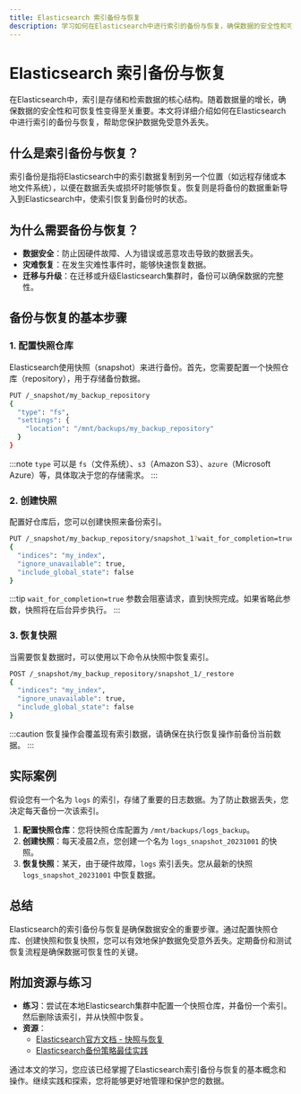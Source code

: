 ```yaml
---
title: Elasticsearch 索引备份与恢复
description: 学习如何在Elasticsearch中进行索引的备份与恢复，确保数据的安全性和可恢复性。
---
```


# Elasticsearch 索引备份与恢复

在Elasticsearch中，索引是存储和检索数据的核心结构。随着数据量的增长，确保数据的安全性和可恢复性变得至关重要。本文将详细介绍如何在Elasticsearch中进行索引的备份与恢复，帮助您保护数据免受意外丢失。

## 什么是索引备份与恢复？

索引备份是指将Elasticsearch中的索引数据复制到另一个位置（如远程存储或本地文件系统），以便在数据丢失或损坏时能够恢复。恢复则是将备份的数据重新导入到Elasticsearch中，使索引恢复到备份时的状态。

## 为什么需要备份与恢复？

- **数据安全**：防止因硬件故障、人为错误或恶意攻击导致的数据丢失。
- **灾难恢复**：在发生灾难性事件时，能够快速恢复数据。
- **迁移与升级**：在迁移或升级Elasticsearch集群时，备份可以确保数据的完整性。

## 备份与恢复的基本步骤

### 1. 配置快照仓库

Elasticsearch使用快照（snapshot）来进行备份。首先，您需要配置一个快照仓库（repository），用于存储备份数据。

```bash
PUT /_snapshot/my_backup_repository
{
  "type": "fs",
  "settings": {
    "location": "/mnt/backups/my_backup_repository"
  }
}
```

:::note
`type` 可以是 `fs`（文件系统）、`s3`（Amazon S3）、`azure`（Microsoft Azure）等，具体取决于您的存储需求。
:::

### 2. 创建快照

配置好仓库后，您可以创建快照来备份索引。

```bash
PUT /_snapshot/my_backup_repository/snapshot_1?wait_for_completion=true
{
  "indices": "my_index",
  "ignore_unavailable": true,
  "include_global_state": false
}
```

:::tip
`wait_for_completion=true` 参数会阻塞请求，直到快照完成。如果省略此参数，快照将在后台异步执行。
:::

### 3. 恢复快照

当需要恢复数据时，可以使用以下命令从快照中恢复索引。

```bash
POST /_snapshot/my_backup_repository/snapshot_1/_restore
{
  "indices": "my_index",
  "ignore_unavailable": true,
  "include_global_state": false
}
```

:::caution
恢复操作会覆盖现有索引数据，请确保在执行恢复操作前备份当前数据。
:::

## 实际案例

假设您有一个名为 `logs` 的索引，存储了重要的日志数据。为了防止数据丢失，您决定每天备份一次该索引。

1. **配置快照仓库**：您将快照仓库配置为 `/mnt/backups/logs_backup`。
2. **创建快照**：每天凌晨2点，您创建一个名为 `logs_snapshot_20231001` 的快照。
3. **恢复快照**：某天，由于硬件故障，`logs` 索引丢失。您从最新的快照 `logs_snapshot_20231001` 中恢复数据。

## 总结

Elasticsearch的索引备份与恢复是确保数据安全的重要步骤。通过配置快照仓库、创建快照和恢复快照，您可以有效地保护数据免受意外丢失。定期备份和测试恢复流程是确保数据可恢复性的关键。

## 附加资源与练习

- **练习**：尝试在本地Elasticsearch集群中配置一个快照仓库，并备份一个索引。然后删除该索引，并从快照中恢复。
- **资源**：
  - [Elasticsearch官方文档 - 快照与恢复](https://www.elastic.co/guide/en/elasticsearch/reference/current/snapshot-restore.html)
  - [Elasticsearch备份策略最佳实践](https://www.elastic.co/blog/elasticsearch-backup-strategies)

通过本文的学习，您应该已经掌握了Elasticsearch索引备份与恢复的基本概念和操作。继续实践和探索，您将能够更好地管理和保护您的数据。